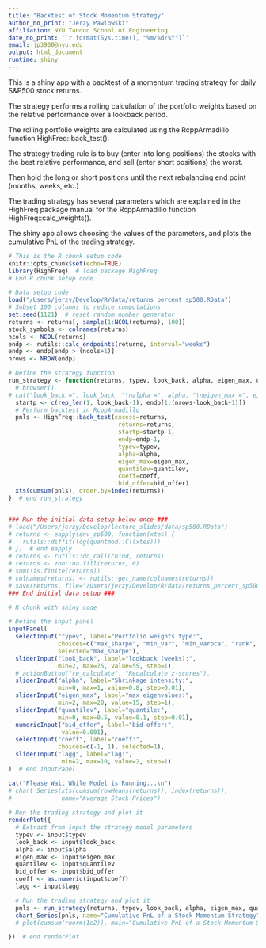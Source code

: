 ```yaml
---
title: "Backtest of Stock Momentum Strategy"
author_no_print: "Jerzy Pawlowski"
affiliation: NYU Tandon School of Engineering
date_no_print: '`r format(Sys.time(), "%m/%d/%Y")`'
email: jp3900@nyu.edu
output: html_document
runtime: shiny
---
```


This is a shiny app with a backtest of a momentum trading strategy for daily S&P500 stock returns.

The strategy performs a rolling calculation of the portfolio weights based on the relative performance over a lookback period.

The rolling portfolio weights are calculated using the RcppArmadillo function HighFreq::back_test().

The strategy trading rule is to buy (enter into long positions) the stocks with the best relative performance, and sell (enter short positions) the worst.

Then hold the long or short positions until the next rebalancing end point (months, weeks, etc.)

The trading strategy has several parameters which are explained in the HighFreq package manual for the RcppArmadillo function HighFreq::calc_weights().

The shiny app allows choosing the values of the parameters, and plots the cumulative PnL of the trading strategy.


```r
# This is the R chunk setup code
knitr::opts_chunk$set(echo=TRUE)
library(HighFreq)  # load package HighFreq
# End R chunk setup code

# Data setup code
load("/Users/jerzy/Develop/R/data/returns_percent_sp500.RData")
# Subset 100 columns to reduce computations
set.seed(1121)  # reset random number generator
returns <- returns[, sample(1:NCOL(returns), 100)]
stock_symbols <- colnames(returns)
ncols <- NCOL(returns)
endp <- rutils::calc_endpoints(returns, interval="weeks")
endp <- endp[endp > (ncols+1)]
nrows <- NROW(endp)

# Define the strategy function
run_strategy <- function(returns, typev, look_back, alpha, eigen_max, quantilev, coeff, bid_offer, lagg) {
  # browser()
# cat("look_back =", look_back, "\nalpha =", alpha, "\neigen_max =", eigen_max, "\nlagg =", lagg, "\n")
  startp <- c(rep_len(1, look_back-1), endp[1:(nrows-look_back+1)])
  # Perform backtest in RcppArmadillo
  pnls <- HighFreq::back_test(excess=returns, 
                               returns=returns,
                               startp=startp-1,
                               endp=endp-1,
                               typev=typev,
                               alpha=alpha,
                               eigen_max=eigen_max,
                               quantilev=quantilev,
                               coeff=coeff,
                               bid_offer=bid_offer)
  xts(cumsum(pnls), order.by=index(returns))
}  # end run_strategy


### Run the initial data setup below once ###
# load("/Users/jerzy/Develop/lecture_slides/data/sp500.RData")
# returns <- eapply(env_sp500, function(xtes) {
#   rutils::diffit(log(quantmod::Cl(xtes)))
# })  # end eapply
# returns <- rutils::do_call(cbind, returns)
# returns <- zoo::na.fill(returns, 0)
# sum(!is.finite(returns))
# colnames(returns) <- rutils::get_name(colnames(returns))
# save(returns, file="/Users/jerzy/Develop/R/data/returns_percent_sp500.RData")
### End initial data setup ###
```


```r
# R chunk with shiny code

# Define the input panel
inputPanel(
  selectInput("typev", label="Portfolio weights type:",
              choices=c("max_sharpe", "min_var", "min_varpca", "rank", "rankrob"), 
              selected="max_sharpe"),
  sliderInput("look_back", label="lookback (weeks):",
              min=2, max=75, value=55, step=1),
  # actionButton("re_calculate", "Recalculate z-scores"),
  sliderInput("alpha", label="Shrinkage intensity:",
              min=0, max=1, value=0.8, step=0.01),
  sliderInput("eigen_max", label="max eigenvalues:",
              min=2, max=20, value=15, step=1),
  sliderInput("quantilev", label="quantile:",
              min=0, max=0.5, value=0.1, step=0.01),
  numericInput("bid_offer", label="bid-offer:",
               value=0.001),
  selectInput("coeff", label="coeff:",
              choices=c(-1, 1), selected=1),
  sliderInput("lagg", label="lag:",
               min=2, max=10, value=2, step=1)
)  # end inputPanel

cat("Please Wait While Model is Running...\n")
# chart_Series(xts(cumsum(rowMeans(returns)), index(returns)),
#              name="Average Stock Prices")
  
# Run the trading strategy and plot it
renderPlot({
  # Extract from input the strategy model parameters
  typev <- input$typev
  look_back <- input$look_back
  alpha <- input$alpha
  eigen_max <- input$eigen_max
  quantilev <- input$quantilev
  bid_offer <- input$bid_offer
  coeff <- as.numeric(input$coeff)
  lagg <- input$lagg

  # Run the trading strategy and plot it
  pnls <- run_strategy(returns, typev, look_back, alpha, eigen_max, quantilev, coeff, bid_offer, lagg)
  chart_Series(pnls, name="Cumulative PnL of a Stock Momentum Strategy")
  # plot(cumsum(rnorm(1e2)), main="Cumulative PnL of a Stock Momentum Strategy")

})  # end renderPlot
```
